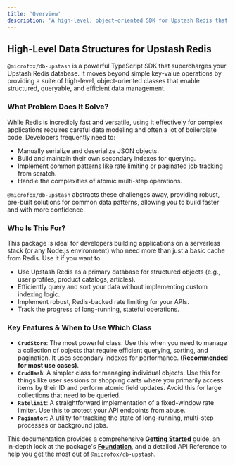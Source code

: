 ```yaml
---
title: 'Overview'
description: 'A high-level, object-oriented SDK for Upstash Redis that provides powerful data structures and utilities like CRUD, indexing, and rate limiting.'
---
```


## High-Level Data Structures for Upstash Redis

`@microfox/db-upstash` is a powerful TypeScript SDK that supercharges your Upstash Redis database. It moves beyond simple key-value operations by providing a suite of high-level, object-oriented classes that enable structured, queryable, and efficient data management.

### What Problem Does It Solve?

While Redis is incredibly fast and versatile, using it effectively for complex applications requires careful data modeling and often a lot of boilerplate code. Developers frequently need to:
-   Manually serialize and deserialize JSON objects.
-   Build and maintain their own secondary indexes for querying.
-   Implement common patterns like rate limiting or paginated job tracking from scratch.
-   Handle the complexities of atomic multi-step operations.

`@microfox/db-upstash` abstracts these challenges away, providing robust, pre-built solutions for common data patterns, allowing you to build faster and with more confidence.

### Who Is This For?
This package is ideal for developers building applications on a serverless stack (or any Node.js environment) who need more than just a basic cache from Redis. Use it if you want to:
-   Use Upstash Redis as a primary database for structured objects (e.g., user profiles, product catalogs, articles).
-   Efficiently query and sort your data without implementing custom indexing logic.
-   Implement robust, Redis-backed rate limiting for your APIs.
-   Track the progress of long-running, stateful operations.

### Key Features & When to Use Which Class

-   **`CrudStore`**: The most powerful class. Use this when you need to manage a collection of objects that require efficient querying, sorting, and pagination. It uses secondary indexes for performance. **(Recommended for most use cases)**.
-   **`CrudHash`**: A simpler class for managing individual objects. Use this for things like user sessions or shopping carts where you primarily access items by their ID and perform atomic field updates. Avoid this for large collections that need to be queried.
-   **`Ratelimit`**: A straightforward implementation of a fixed-window rate limiter. Use this to protect your API endpoints from abuse.
-   **`Paginator`**: A utility for tracking the state of long-running, multi-step processes or background jobs.

This documentation provides a comprehensive **[Getting Started](/micro-sdks/db-upstash/getting-started)** guide, an in-depth look at the package's **[Foundation](/micro-sdks/db-upstash/foundation)**, and a detailed API Reference to help you get the most out of `@microfox/db-upstash`.
